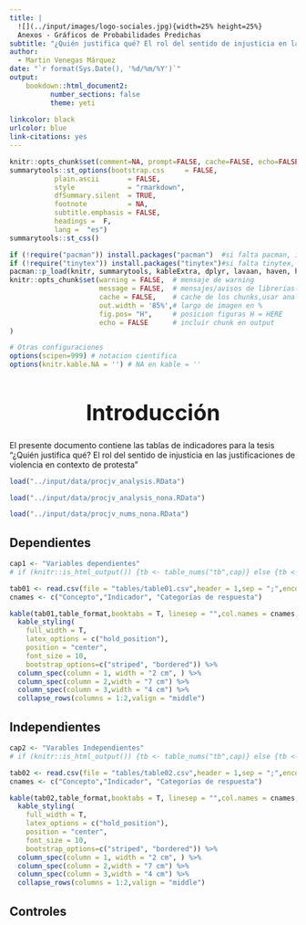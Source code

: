 ```yaml
---
title: |
  ![](../input/images/logo-sociales.jpg){width=25% height=25%}  
  Anexos - Gráficos de Probabilidades Predichas
subtitle: "¿Quién justifica qué? El rol del sentido de injusticia en las justificaciones de violencia en contexto de protesta"
author: 
  - Martin Venegas Márquez
date: "`r format(Sys.Date(), '%d/%m/%Y')`"
output:
    bookdown::html_document2:
          number_sections: false
          theme: yeti
    
linkcolor: black
urlcolor: blue
link-citations: yes
---
```


<style type="text/css">

h1 {
  font-size: 38px;
  text-align: center;
}
h4.author { /* Header 4 - and the author and data headers use this too  */
    font-size: 18px;
  text-align: center;
}
h4.date { /* Header 4 - and the author and data headers use this too  */
  font-size: 18px;
  text-align: center;
}
</style>


\newpage

\setcounter{tocdepth}{2}
\renewcommand{\contentsname}{Tabla de contenidos}
\tableofcontents

\newpage

```r
knitr::opts_chunk$set(comment=NA, prompt=FALSE, cache=FALSE, echo=FALSE, results='asis', message = F, warning = F)
summarytools::st_options(bootstrap.css     = FALSE,
           plain.ascii       = FALSE,   
           style             = "rmarkdown",
           dfSummary.silent  = TRUE, 
           footnote          = NA,
           subtitle.emphasis = FALSE,
           headings =  F,
           lang =  "es")
summarytools::st_css()

```

```r

if (!require("pacman")) install.packages("pacman")  #si falta pacman, instalar
if (!require("tinytex")) install.packages("tinytex")#si falta tinytex, instalar
pacman::p_load(knitr, summarytools, kableExtra, dplyr, lavaan, haven, htmlwidgets, webshot, sjPlot, VIM, GGally, finalfit, table1, psych, ordinal, MASS, brant, htmlTable) # librerias
knitr::opts_chunk$set(warning = FALSE,  # mensaje de warning
                      message = FALSE,  # mensajes/avisos de librerias  
                      cache = FALSE,    # cache de los chunks,usar analisis pesados
                      out.width = '85%',# largo de imagen en %
                      fig.pos= "H",     # posicion figuras H = HERE
                      echo = FALSE      # incluir chunk en output
)

# Otras configuraciones
options(scipen=999) # notacion cientifica
options(knitr.kable.NA = '') # NA en kable = ''

```

# Introducción

El presente documento contiene las tablas de indicadores para la tesis "¿Quién justifica qué? El rol del sentido de injusticia en las justificaciones de violencia en contexto de protesta"


```r

load("../input/data/procjv_analysis.RData")

load("../input/data/procjv_analysis_nona.RData")

load("../input/data/procjv_nums_nona.RData")
```

## Dependientes
```r
cap1 <- "Variables dependientes"
# if (knitr::is_html_output()) {tb <- table_nums("tb",cap)} else {tb <- cap}
```

```r
tab01 <- read.csv(file = "tables/table01.csv",header = 1,sep = ";",encoding = "UTF-8")
cnames <- c("Concepto","Indicador", "Categorías de respuesta")

kable(tab01,table_format,booktabs = T, linesep = "",col.names = cnames, caption = cap1) %>%
  kable_styling(
    full_width = T,
    latex_options = c("hold_position"),
    position = "center",
    font_size = 10,
    bootstrap_options=c("striped", "bordered")) %>%
  column_spec(column = 1, width = "2 cm", ) %>%
  column_spec(column = 2,width = "7 cm") %>%
  column_spec(column = 3,width = "4 cm") %>%
  collapse_rows(columns = 1:2,valign = "middle")
```

## Independientes


```r
cap2 <- "Varables Independientes"
# if (knitr::is_html_output()) {tb <- table_nums("tb",cap)} else {tb <- cap}
```

```r
tab02 <- read.csv(file = "tables/table02.csv",header = 1,sep = ";",encoding = "UTF-8")
cnames <- c("Concepto","Indicador", "Categorías de respuesta")

kable(tab02,table_format,booktabs = T, linesep = "",col.names = cnames, caption = cap2) %>%
  kable_styling(
    full_width = T,
    latex_options = c("hold_position"),
    position = "center",
    font_size = 10,
    bootstrap_options=c("striped", "bordered")) %>%
  column_spec(column = 1, width = "2 cm", ) %>%
  column_spec(column = 2,width = "7 cm") %>%
  column_spec(column = 3,width = "4 cm") %>%
  collapse_rows(columns = 1:2,valign = "middle")
```

## Controles

